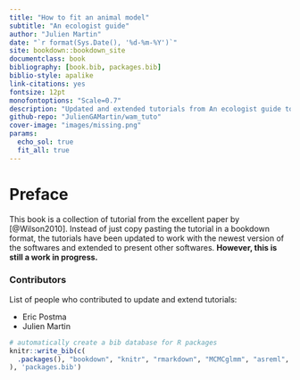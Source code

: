 ```yaml
---
title: "How to fit an animal model"
subtitle: "An ecologist guide"
author: "Julien Martin"
date: "`r format(Sys.Date(), '%d-%m-%Y')`"
site: bookdown::bookdown_site
documentclass: book
bibliography: [book.bib, packages.bib]
biblio-style: apalike
link-citations: yes
fontsize: 12pt
monofontoptions: "Scale=0.7"
description: "Updated and extended tutorials from An ecologist guide to animal model [@Wilson2010]"
github-repo: "JulienGAMartin/wam_tuto"
cover-image: "images/missing.png"
params:
  echo_sol: true
  fit_all: true
---
```


# Preface {-}

This book is a collection of tutorial from the excellent paper by [@Wilson2010].
Instead of just copy pasting the tutorial in a bookdown format, the tutorials have been updated to work with the newest version of the softwares and extended to present other softwares.
**However, this is still a work in progress.**



### Contributors {-}

List of people who contributed to update and extend tutorials:

- Eric Postma
- Julien Martin

```r
# automatically create a bib database for R packages
knitr::write_bib(c(
  .packages(), "bookdown", "knitr", "rmarkdown", "MCMCglmm", "asreml", "gremlin", "brms", "rstan"
), 'packages.bib')
```
